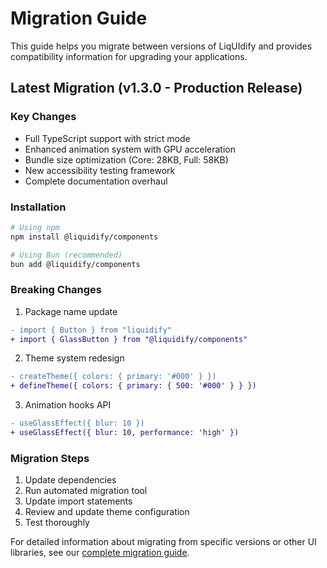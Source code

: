 # Migration Guide

This guide helps you migrate between versions of LiqUIdify and provides compatibility information for upgrading your applications.

## Latest Migration (v1.3.0 - Production Release)

### Key Changes

- Full TypeScript support with strict mode
- Enhanced animation system with GPU acceleration
- Bundle size optimization (Core: 28KB, Full: 58KB)
- New accessibility testing framework
- Complete documentation overhaul

### Installation

```bash
# Using npm
npm install @liquidify/components

# Using Bun (recommended)
bun add @liquidify/components
```

### Breaking Changes

1. Package name update
```diff
- import { Button } from "liquidify"
+ import { GlassButton } from "@liquidify/components"
```

2. Theme system redesign
```diff
- createTheme({ colors: { primary: '#000' } })
+ defineTheme({ colors: { primary: { 500: '#000' } } })
```

3. Animation hooks API
```diff
- useGlassEffect({ blur: 10 })
+ useGlassEffect({ blur: 10, performance: 'high' })
```

### Migration Steps

1. Update dependencies
2. Run automated migration tool
3. Update import statements
4. Review and update theme configuration
5. Test thoroughly

For detailed information about migrating from specific versions or other UI libraries, see our [complete migration guide](/guide/migration).
